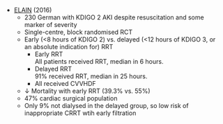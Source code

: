 * [ELAIN](https://jamanetwork.com/journals/jama/fullarticle/2522434) (2016)
	* 230 German with KDIGO 2 AKI despite resuscitation and some marker of severity
	* Single-centre, block randomised RCT
	* Early (<8 hours of KDIGO 2) vs. delayed (<12 hours of KDIGO 3, or an absolute indication for) RRT
		* Early RRT\
		All patients received RRT, median in 6 hours.
		* Delayed RRT\
		91% received RRT, median in 25 hours.
		* All received CVVHDF
	* ↓ Mortality with early RRT (39.3% vs. 55%)
	* 47% cardiac surgical population
	* Only 9% not dialysed in the delayed group, so low risk of inappropriate CRRT wtih early filtration